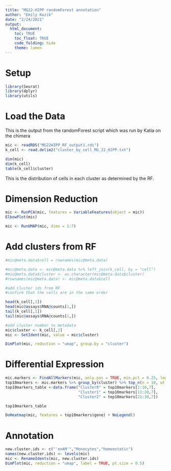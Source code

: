 ```yaml
---
title: "MG22-HIPP randomForest annotation"
author: "Emily Kozik"
date: "2/24/2021"
output: 
  html_document:
    toc: TRUE
    toc_float: TRUE
    code_folding: hide
    theme: lumen
---
```

# Setup
```r
library(Seurat)
library(dplyr)
library(utils)
```

# Load the Data
This is the output from the randomForest script which was run by Katia on the chimera
```r
mic <- readRDS("MG22HIPP_RF_output1.rds") 
k_cell <- read.delim2("cluster_by_cell_MG_22_HIPP.txt")

dim(mic)
dim(k_cell)
table(k_cell$cluster)

```
This is the distribution of cells in each cluster as determined by the RF.

# Dimension Reduction
```r
mic <- RunPCA(mic, features = VariableFeatures(object = mic))
ElbowPlot(mic)

mic <- RunUMAP(mic, dims = 1:7)
```

# Add clusters from RF
```r
#mic@meta.data$cell = rownames(mic@meta.data)

#mic@meta.data <- mic@meta.data %>% left_join(k_cell, by = "cell")
#mic@meta.data$cluster <- as.character(mic@meta.data$cluster)
#rownames(mic@meta.data) <- mic@meta.data$cell

#add cluster ids from RF
#confirm that the cells are in the same order

head(k_cell[,1])
head(mic@assays$RNA@counts[1,])
tail(k_cell[,1])
tail(mic@assays$RNA@counts[1,])

#add cluster number to metadata
mic$cluster <- k_cell[,2]
mic <- SetIdent(mic, value = mic$cluster)

DimPlot(mic, reduction = "umap", group.by = "cluster")
```
# Differential Expression

```r
mic.markers <- FindAllMarkers(mic, only.pos = TRUE, min.pct = 0.25, logfc.threshold = 0.25)
top10markers <- mic.markers %>% group_by(cluster) %>% top_n(n = 10, wt = avg_logFC)
top10markers_table <-data.frame("Cluster0" = top10markers[1:10,7], 
                                "Cluster1" = top10markers[11:20,7],
                                "Cluster2" = top10markers[21:30,7])

top10markers_table
```

```r
DoHeatmap(mic, features = top10markers$gene) + NoLegend()
```

# Annotation
```r
new.cluster.ids <- c("'exAM'","Monocytes","homeostatic")
names(new.cluster.ids) <- levels(mic)
mic <- RenameIdents(mic, new.cluster.ids)
DimPlot(mic, reduction = "umap", label = TRUE, pt.size = 0.5)
```




